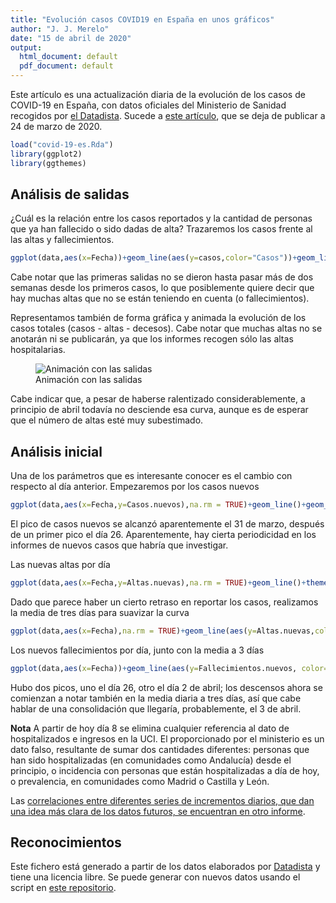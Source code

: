 ```yaml
---
title: "Evolución casos COVID19 en España en unos gráficos"
author: "J. J. Merelo"
date: "15 de abril de 2020"
output:
  html_document: default
  pdf_document: default
---
```


Este artículo es una actualización diaria de la evolución de los casos de COVID-19 en España, con datos oficiales del Ministerio de Sanidad recogidos por [el Datadista](https://github.com/datadista/datasets). Sucede a [este artículo](https://rpubs.com/jjmerelo/585182), que se deja de publicar a 24 de marzo de 2020.


```r
load("covid-19-es.Rda")
library(ggplot2)
library(ggthemes)
```

## Análisis de salidas

¿Cuál es la relación entre los casos reportados y la cantidad de personas que ya han fallecido o sido dadas de alta? Trazaremos los casos frente al las altas y fallecimientos.

```r
ggplot(data,aes(x=Fecha))+geom_line(aes(y=casos,color="Casos"))+geom_line(aes(y=salidas,color="Salidas"))+theme_tufte()

```

Cabe notar que las primeras salidas no se dieron hasta pasar más de dos semanas desde los primeros casos, lo que posiblemente quiere decir que hay muchas altas que no se están teniendo en cuenta (o fallecimientos).

Representamos también de forma gráfica y animada la evolución de los casos totales (casos - altas - decesos). Cabe notar que muchas altas no se anotarán ni se publicarán, ya que los informes recogen sólo las altas hospitalarias.

![Animación con las salidas](gifs/totales-point.gif)

Cabe indicar que, a pesar de haberse ralentizado considerablemente, a principio de abril todavía no desciende esa curva, aunque es de esperar que el número de altas esté muy subestimado.

## Análisis inicial

Una de los parámetros que es interesante conocer es el cambio con respecto al día anterior. Empezaremos por los casos nuevos

```r
ggplot(data,aes(x=Fecha,y=Casos.nuevos),na.rm = TRUE)+geom_line()+geom_point()+theme_tufte()
```

El pico de casos nuevos se alcanzó aparentemente el 31 de marzo, después de un primer pico el día 26. Aparentemente, hay cierta periodicidad en los informes de nuevos casos que habría que investigar.

Las nuevas altas por día

```r
ggplot(data,aes(x=Fecha,y=Altas.nuevas),na.rm = TRUE)+geom_line()+theme_tufte()
```

Dado que parece haber un cierto retraso en reportar los casos, realizamos la media de tres días para suavizar la curva

```r
ggplot(data,aes(x=Fecha),na.rm = TRUE)+geom_line(aes(y=Altas.nuevas,color="Dato"))+geom_line(aes(y=Altas.Avg.3,color='Media a 3'))+theme_tufte()
```

Los nuevos fallecimientos por día, junto con la media a 3 días

```r
ggplot(data,aes(x=Fecha))+geom_line(aes(y=Fallecimientos.nuevos, color='Dato'))+geom_line(aes(y=Decesos.Avg.3, color='Media a 3'))+theme_tufte()
```

Hubo dos picos, uno el día 26, otro el día 2 de abril; los descensos ahora se comienzan a notar también en la media diaria a tres días, así que cabe hablar de una consolidación que llegaría, probablemente, el 3 de abril.

**Nota** A partir de hoy día 8 se elimina cualquier referencia al dato de hospitalizados e ingresos en la UCI. El proporcionado por el ministerio es un dato falso, resultante de sumar dos cantidades diferentes: personas que han sido hospitalizadas (en comunidades como Andalucía) desde el principio, o incidencia con personas que están hospitalizadas a día de hoy, o prevalencia, en comunidades como Madrid o Castilla y León.

Las [correlaciones entre diferentes series de incrementos diarios, que dan una idea más clara de los datos futuros, se encuentran en otro informe](https://rpubs.com/jjmerelo/correlaciones-diarias-es-covid-19).

## Reconocimientos

Este fichero está generado a partir de los datos elaborados por [Datadista](https://github.com/datadista/datasets) y tiene una licencia libre. Se puede generar con nuevos datos usando el script en [este repositorio](https://github.com/JJ/covid-reports).
